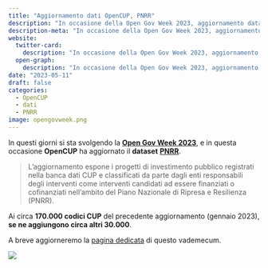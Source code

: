 ```yaml
---
title: "Aggiornamento dati OpenCUP, PNRR"
description: "In occasione della Open Gov Week 2023, aggiornamento dataset PNRR"
description-meta: "In occasione della Open Gov Week 2023, aggiornamento dataset PNRR"
website:
  twitter-card:
    description: "In occasione della Open Gov Week 2023, aggiornamento dataset PNRR"
  open-graph:
    description: "In occasione della Open Gov Week 2023, aggiornamento dataset PNRR"
date: "2023-05-11"
draft: false
categories:
  - OpenCUP
  - dati
  - PNRR
image: opengovweek.png
---
```



In questi giorni si sta svolgendo la [**Open Gov Week 2023**](https://open.gov.it/notizie/open-gov-week-2023-gli-eventi-calendario), e in questa occasione **OpenCUP** ha aggiornato il **dataset** [**PNRR**](https://www.opencup.gov.it/portale/web/opencup/opendata).

> L'aggiornamento espone i progetti di investimento pubblico registrati nella banca dati CUP e classificati da parte dagli enti responsabili degli interventi come interventi candidati ad essere finanziati o cofinanziati nell'ambito del Piano Nazionale di Ripresa e Resilienza (PNRR).

Ai circa **170.000 codici CUP** del precedente aggiornamento (gennaio 2023), **se ne aggiungono circa altri 30.000**.

A breve aggiorneremo la [pagina dedicata](../../fonti/opencup/index.qmd) di questo vademecum.

[![](opengovweek.png)](https://www.opencup.gov.it/portale/web/opencup/-/opencup-e-open-gov-week-2023-online-il-nuovo-dataset-pnrr)
